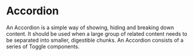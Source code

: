 # Accordion

An Accordion is a simple way of showing,
hiding and breaking down content. It
should be used when a large group
of related content needs to be
separated into smaller, digestible
chunks. An Accordion consists of a
series of Toggle components.

